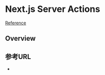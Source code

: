 # Next.js Server Actions

[Reference](https://nextjs.org/docs/app/api-reference/functions/server-actions)

## Overview

## 参考URL

-
